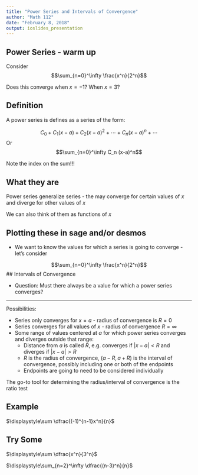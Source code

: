 ```yaml
---
title: "Power Series and Intervals of Convergence"
author: "Math 112"
date: "February 8, 2018"
output: ioslides_presentation
---
```


## Power Series - warm up

Consider $$\sum_{n=0}^\infty \frac{x^n}{2^n}$$

Does this converge when $x=-1$? When $x=3$?

## Definition

A power series is defines as a series of the form:

$$C_0 + C_1 (x-a) + C_2 (x-a)^2 + \cdots + C_n (x-a)^n + \cdots$$
Or
$$\sum_{n=0}^\infty C_n (x-a)^n$$

Note the index on the sum!!!

## What they are

Power series generalize series - the may converge for certain values of $x$ and diverge for other values of $x$

We can also think of them as functions of $x$

## Plotting these in sage and/or desmos

* We want to know the values for which a series is going to converge - let's consider

$$\sum_{n=0}^\infty \frac{x^n}{2^n}$$
## Intervals of Convergence

* Question: Must there always be a value for which a power series converges?

---

Possibilities:

* Series only converges for $x=a$ - radius of convergence is $R=0$
* Series converges for all values of $x$ - radius of convergence $R=\infty$
* Some range of values centered at $a$ for which power series converges and diverges outside that range:
  * Distance from $a$ is called $R$, e.g. converges if $|x-a|<R$ and diverges if $|x-a|>R$
  * $R$ is the radius of convergence, $(a-R,a+R)$ is the interval of convergence, possibly including one or both of the endpoints
  * Endpoints are going to need to be considered individually
  
The go-to tool for determining the radius/interval of convergence is the ratio test

## Example

$\displaystyle\sum \dfrac{(-1)^{n-1}x^n}{n}$

## Try Some

$\displaystyle\sum \dfrac{x^n}{3^n}$

$\displaystyle\sum_{n=2}^\infty \dfrac{(n-3)^n}{n}$

